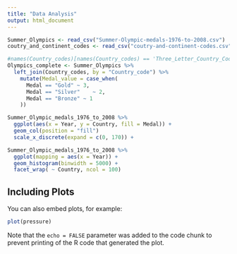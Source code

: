 ```yaml
---
title: "Data Analysis"
output: html_document
---
```


```r
Summer_Olympics <- read_csv("Summer-Olympic-medals-1976-to-2008.csv")
coutry_and_continent_codes <- read_csv("coutry-and-continent-codes.csv")
```

```r
#names(Country_codes)[names(Country_codes) == 'Three_Letter_Country_Code'] <- 'Country_code'
Olympics_complete <- Summer_Olympics %>%
  left_join(Country_codes, by = "Country_code") %>%
    mutate(Medal_value = case_when(
      Medal == "Gold" ~ 3,
      Medal == "Silver"    ~ 2,
      Medal == "Bronze" ~ 1
    )) 
```

```r
Summer_Olympic_medals_1976_to_2008 %>%
  ggplot(aes(x = Year, y = Country, fill = Medal)) +
  geom_col(position = "fill") 
  scale_x_discrete(expand = c(0, 170)) +
```

```r
Summer_Olympic_medals_1976_to_2008 %>%
  ggplot(mapping = aes(x = Year)) +
  geom_histogram(binwidth = 5000) +
  facet_wrap( ~ Country, ncol = 100)
```

## Including Plots

You can also embed plots, for example:

```r
plot(pressure)
```

Note that the `echo = FALSE` parameter was added to the code chunk to prevent printing of the R code that generated the plot.
